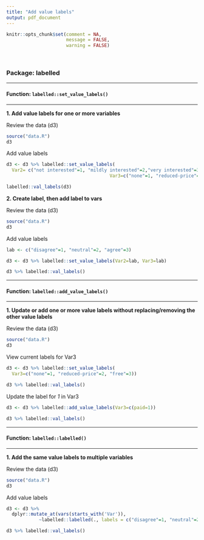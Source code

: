 ```yaml
---
title: "Add value labels"
output: pdf_document
---
```


```r
knitr::opts_chunk$set(comment = NA,
                      message = FALSE,
                      warning = FALSE)
```

<br>

### Package: labelled

---

#### Function: `labelled::set_value_labels()`

---

**1\. Add value labels for one or more variables**

Review the data (d3)

```r

source("data.R")
d3

```

Add value labels

```r

d3 <- d3 %>% labelled::set_value_labels(
  Var2= c("not interested"=1, "mildly interested"=2,"very interested"=3),
                                      Var3=c("none"=1, "reduced-price"=2, "free"=3))

labelled::val_labels(d3)

```

**2\. Create label, then add label to vars**

Review the data (d3)

```r

source("data.R")
d3

```

Add value labels

```r

lab <- c("disagree"=1, "neutral"=2, "agree"=3)

d3 <- d3 %>% labelled::set_value_labels(Var2=lab, Var3=lab)

d3 %>% labelled::val_labels()

```

---

#### Function: `labelled::add_value_labels()`

---

**1\. Update or add one or more value labels without replacing/removing the other value labels**

Review the data (d3)

```r

source("data.R")
d3

```

View current labels for Var3

```r

d3 <- d3 %>% labelled::set_value_labels(
  Var3=c("none"=1, "reduced-price"=2, "free"=3))

d3 %>% labelled::val_labels()

```

Update the label for *1* in Var3

```r

d3 <- d3 %>% labelled::add_value_labels(Var3=c(paid=1))

d3 %>% labelled::val_labels()

```

---

#### Function: `labelled::labelled()`

---

**1\. Add the same value labels to multiple variables**

Review the data (d3)

```r

source("data.R")
d3

```

Add value labels

```r

d3 <- d3 %>% 
  dplyr::mutate_at(vars(starts_with('Var')), 
            ~labelled::labelled(., labels = c("disagree"=1, "neutral"=2, "agree"=3)))

d3 %>% labelled::val_labels()

```


